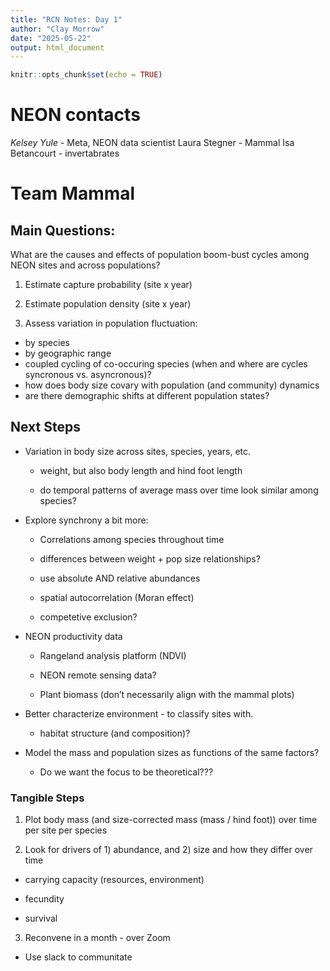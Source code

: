 ```yaml
---
title: "RCN Notes: Day 1"
author: "Clay Morrow"
date: "2025-05-22"
output: html_document
---
```


```r
knitr::opts_chunk$set(echo = TRUE)
```

# NEON contacts

*Kelsey Yule* - Meta, NEON data scientist
Laura Stegner - Mammal
Isa Betancourt - invertabrates


# Team Mammal

## Main Questions:

What are the causes and effects of population boom-bust cycles among
NEON sites and across populations? 

1) Estimate capture probability (site x year)

2) Estimate population density (site x year)

3) Assess variation in population fluctuation:
  - by species
  - by geographic range
  - coupled cycling of co-occuring species (when and where are cycles 
  syncronous vs. asyncronous)?
  - how does body size covary with population (and community) dynamics
  - are there demographic shifts at different population states?
  
## Next Steps

- Variation in body size across sites, species, years, etc.

  + weight, but also body length and hind foot length 
  
  + do temporal patterns of average mass over time look similar among species?

- Explore synchrony a bit more:

  + Correlations among species throughout time
  
  + differences between weight + pop size relationships?
  
  + use absolute AND relative abundances
  
  + spatial autocorrelation (Moran effect)
  
  + competetive exclusion?

- NEON productivity data

  + Rangeland analysis platform (NDVI) 
  
  + NEON remote sensing data?
  
  + Plant biomass (don't necessarily align with the mammal plots)

- Better characterize environment - to classify sites with. 

  + habitat structure (and composition)?
  
- Model the mass and population sizes as functions of the same factors?

  + Do we want the focus to be theoretical???

### Tangible Steps

1. Plot body mass (and size-corrected mass (mass / hind foot)) over time per 
site per species

2. Look for drivers of 1) abundance, and 2) size and how they differ over time

  - carrying capacity (resources, environment)
  
  - fecundity
  
  - survival

3. Reconvene in a month - over Zoom

  - Use slack to communitate